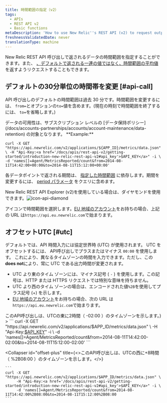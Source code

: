 ```yaml
---
title: 時間範囲の指定（v2）
tags:
  - APIs
  - REST API v2
  - Basic functions
metaDescription: 'How to use New Relic''s REST API (v2) to request output for a specific time range by changing the default 30 minutes range , as well as offsetting UTC.'
freshnessValidatedDate: never
translationType: machine
---
```



New Relic REST API 呼び出しで返されるデータの時間範囲を指定することができます。また、 [、デフォルトで返される一連の値ではなく、時間範囲の平均値](/docs/apm/apis/requirements/calculating-average-metric-values-summarize) を返すようリクエストすることもできます。

## デフォルトの30分単位の時間帯を変更 [#api-call]

API 呼び出しのデフォルトの時間範囲は過去 30 分です。時間範囲を変更するには、 `from=`とオプションの`to=`値を含めます。(現在の時刻で時間範囲を終了するには、 `to=`を省略します。)

<Callout variant="tip">
  データの可用性は、サブスクリプション レベルの [データ保持ポリシー](/docs/accounts-partnerships/accounts/account-maintenance/data-retention) の対象となります。
</Callout>

<DNT>
  **Example:**
</DNT>

```
curl -X GET "https://api.newrelic.com/v2/applications/${APP_ID}/metrics/data.json" \ -H "Api-Key:<a href='/docs/apis/rest-api-v2/getting-started/introduction-new-relic-rest-api-v2#api_key'>$API_KEY</a>" -i \ -d 'names[]=Agent/MetricsReported/count&from=2014-08-11T14:42:00+00:00&to=2014-08-11T15:12:00+00:00'
```

各データポイントで返される期間は、 [指定した時間範囲](/docs/apm/apis/requirements/extracting-metric-data#time) に依存します。期間を変更するには、 [period パラメータ](/docs/apm/apis/requirements/extracting-metric-data#period) をクエリに含めます。

New Relic REST API Explorer (v2)を使用している場合は、ダイヤモンドを使用できます。<img title="icon-api-diamond" alt="icon-api-diamond" src={apisanddataRESTAPIExplorerDiamond}/>

アイコンで時間範囲を選択します。[EU 地域のアカウント](/docs/using-new-relic/welcome-new-relic/getting-started/introduction-eu-region-data-center)をお持ちの場合、上記の URL は`https://api.eu.newrelic.com`で始まります。

## オフセットUTC [#utc]

デフォルトでは、API 時間入力には協定世界時 (UTC) が使用されます。 UTC をオフセットするには、 API呼び出しでプラスまたはマイナス `00:00` を使用します。 これにより、異なるタイムゾーンの時間を入力できます。ただし、この<DNT>**does not**</DNT>により、常に UTC である出力時間が変更されます。

* UTC より東のタイム ゾーンには、マイナス記号 ( `-` ) を使用します。この記号は、HTTP または HTTPS リクエストでは特別な意味を持ちません。
* UTC より西のタイム ゾーンの場合は、エンコードされた値`%2B`を使用してプラス記号 (+) を示します。
* [EU 地域のアカウント](/docs/using-new-relic/welcome-new-relic/getting-started/introduction-eu-region-data-center)をお持ちの場合、次の URL は`https://api.eu.newrelic.com`で始まります。

<CollapserGroup>
  <Collapser
    id="offset-minus"
    title={<>このAPI呼び出しは、UTCの東に2時間（ <InlineCode>-02:00</InlineCode> ）のタイムゾーンを示します。</>}
  >
    ```
    curl -X GET "https://api.newrelic.com/v2/applications/$APP_ID/metrics/data.json" \
         -H "Api-Key:<a href='/docs/apis/rest-api-v2/getting-started/introduction-new-relic-rest-api-v2#api_key'>$API_KEY</a>" -i \
         -d 'names[]=Agent/MetricsReported/count&from=2014-08-11T14:42:00-02:00&to=2014-08-11T15:12:00-02:00'
    ```
  </Collapser>

  <Collapser
    id="offset-plus"
    title={<>このAPI呼び出しは、UTCの西に+8時間（ <InlineCode>%2B08:00</InlineCode> ）のタイムゾーンを示します。</>}
  >
    ```
    curl -X GET "https://api.newrelic.com/v2/applications/$APP_ID/metrics/data.json" \
         -H "Api-Key:<a href='/docs/apis/rest-api-v2/getting-started/introduction-new-relic-rest-api-v2#api_key'>$API_KEY</a>" -i \
         -d 'names[]=Agent/MetricsReported/count&from=2014-08-11T14:42:00%2B08:00&to=2014-08-11T15:12:00%2B08:00
    ```
  </Collapser>
</CollapserGroup>